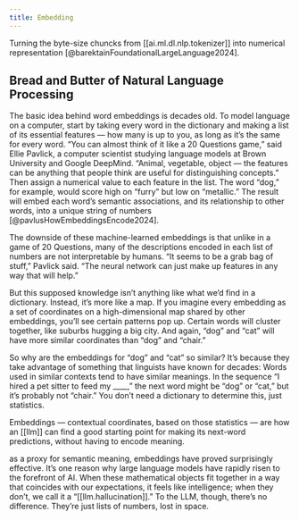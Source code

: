 ```yaml
---
title: Embedding
---
```



Turning the byte-size chuncks from [[ai.ml.dl.nlp.tokenizer]] into
numerical representation [@barektainFoundationalLargeLanguage2024].

## Bread and Butter of Natural Language Processing

The basic idea behind word embeddings is decades old. To model language
on a computer, start by taking every word in the dictionary and making a
list of its essential features — how many is up to you, as long as it’s
the same for every word. “You can almost think of it like a 20 Questions
game,” said Ellie Pavlick, a computer scientist studying language models
at Brown University and Google DeepMind. “Animal, vegetable, object — the
features can be anything that people think are useful for distinguishing
concepts.” Then assign a numerical value to each feature in the list.
The word “dog,” for example, would score high on “furry” but low on
“metallic.” The result will embed each word’s semantic associations, and
its relationship to other words, into a unique string of numbers
[@pavlusHowEmbeddingsEncode2024].

The downside of these machine-learned embeddings is that unlike in a game
of 20 Questions, many of the descriptions encoded in each list of numbers
are not interpretable by humans. “It seems to be a grab bag of stuff,”
Pavlick said. “The neural network can just make up features in any way
that will help.”

But this supposed knowledge isn’t anything like what we’d find in a dictionary. Instead, it’s more like a map. If you imagine every embedding as a set of coordinates on a high-dimensional map shared by other embeddings, you’ll see certain patterns pop up. Certain words will cluster together, like suburbs hugging a big city. And again, “dog” and “cat” will have more similar coordinates than “dog” and “chair.”

So why are the embeddings for “dog” and “cat” so similar? It’s because they take advantage of something that linguists have known for decades: Words used in similar contexts tend to have similar meanings. In the sequence “I hired a pet sitter to feed my ____,” the next word might be “dog” or “cat,” but it’s probably not “chair.” You don’t need a dictionary to determine this, just statistics.

Embeddings — contextual coordinates, based on those statistics — are how an [[llm]] can find a good starting point for making its next-word predictions, without having to encode meaning.

as a proxy for semantic meaning, embeddings have proved surprisingly effective. It’s one reason why large language models have rapidly risen to the forefront of AI. When these mathematical objects fit together in a way that coincides with our expectations, it feels like intelligence; when they don’t, we call it a “[[llm.hallucination]].” To the LLM, though, there’s no difference. They’re just lists of numbers, lost in space.